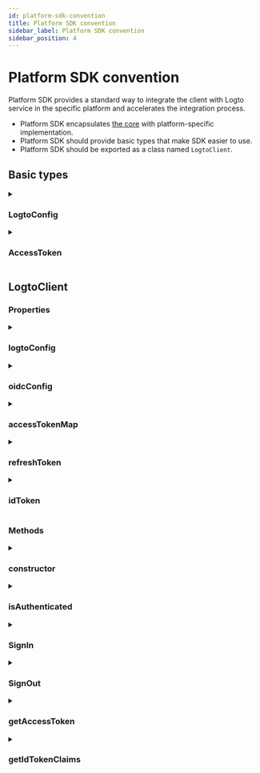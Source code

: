 ```yaml
---
id: platform-sdk-convention
title: Platform SDK convention
sidebar_label: Platform SDK convention
sidebar_position: 4
---
```


# Platform SDK convention

Platform SDK provides a standard way to integrate the client with Logto service in the specific platform and accelerates the integration process.

- Platform SDK encapsulates [the core](/developers/sdk-conventions/core-sdk-convention) with platform-specific implementation.
- Platform SDK should provide basic types that make SDK easier to use.
- Platform SDK should be exported as a class named `LogtoClient`.

## Basic types

<details>
  <summary>

### LogtoConfig

</summary>

| Name                | Type       | Required | Default Value                       | Notes                                                                         |
| ------------------- | ---------- | -------- | ----------------------------------- | ----------------------------------------------------------------------------- |
| endpoint            | `string`   | ✅       |                                     | The OIDC service endpoint.                                                    |
| appId               | `string`   | ✅       |                                     | The application id comes from the application we registered in Logto Service. |
| scopes              | `string[]` |          | `[openid, offline_access, profile]` | This field always contains `openid`, `offline_access` and `profile`.          |
| resources           | `string[]` |          |                                     | The protected resource indicators we want to use.                             |
| prompt              | `string`   |          | `consent`                           | The prompt value used in `generateSignInUri`.                                 |
| usingPersistStorage | `boolean`  |          | `true`                              | Decide to store credentials on the local machine or not.                      |

**\*Notes**

- You can extend this `LogtoConfig` if you need to.
- `usingPersistStorage` is only provided in client SDKs. E.g., iOS, Android, and SPA.

</details>

<details>
  <summary>

### AccessToken

</summary>

| Name      | Type     | Notes                |
| --------- | -------- | -------------------- |
| token     | `string` |                      |
| scope     | `string` |                      |
| expiresAt | `number` | Timestamp in seconds |

</details>

## LogtoClient

### Properties

<details>
  <summary>

### logtoConfig

</summary>

**Type**

`LogtoConfig`

</details>

<details>
  <summary>

### oidcConfig

</summary>

**Type**

`OidcConfigResponse?`

</details>

<details>
  <summary>

### accessTokenMap

</summary>

**Type**

`Map<string, AccessToken>`

**Key**

- The key should be constructed with `scope` and `resource`.
- The values in `scope` should be sorted alphabetically and joined with space.
- The key should be constructed in the pattern: `${scope}@${resource}`.
- If the `scope` or `resource` is null or empty, their value should be treated as empty.

E.g., `"offline_access openid read:usr@https://logto.dev/api"`, `"@https://logto.dev/api"`, `"openid@"`, `"@"`.

**Value**

- `AccessToken`, which uses `expiresAt` property to indicate the exact time when an access token is expired.

**Notes**

- The `scope` will always be a null value for we don't support custom scopes in Logto V1.
- When building the access token key to store an access token:
  - `scope` will always be a null value.
  - if the access token is not a jwt, treat the `resource` as a null value.
  - if the access token is a jwt, decode the access token and use the payload's `aud` claim value as the `resource` part of the access token key.

</details>

<details>
  <summary>

### refreshToken

</summary>

**Type**

`string?`

**Notes**

`refreshToken` will be set or updated under circumstances below:

- Load `refreshToken` from the storage.
- The server returns a `refreshToken` in the response on fetch token successfully.
- Sign out (will be set to `null`).

</details>

<details>
  <summary>

### idToken

</summary>

**Type**

`string?`

**Notes**

- `idToken` should be verified if it comes from the backend.
- `idToken` will be set or updated under circumstances below:
  - Load `idToken` from the storage.
  - The server returns an `idToken` in the response on fetch token successfully.
  - Sign out (will be set to `null`).

</details>

### Methods

<details>
  <summary>

### constructor

</summary>

**Parameters**

| Parameter   | Type          |
| ----------- | ------------- |
| logtoConfig | `LogtoConfig` |

**Return Type**

`LogtoClient`

**Notes**

- You can add extra parameters if you need to.
- If the usePersistStorage is enabled in logtoConfig, the platform SDK will provide the following functionalities:
  - Store persistent data with a unique key based on `clientId`.
  - Load `refreshToken` and `idToken` from the local machine on initialization.
  - Store `refreshToken` and `idToken` locally on `Core.fetchTokenByAuthorizationCode` and `Core.fetchTokenByRefreshToken`.

</details>

<details>
  <summary>

### isAuthenticated

</summary>

To know if a user is authenticated or not.  
This can be defined as a getter as well.

A user is treated as authenticated when:

- We have gained an ID token successfully.
- We have loaded an ID token from the local machine.

**Parameters**

None.

**Return Type**

`boolean`

</details>

<details>
  <summary>

### SignIn

</summary>

This method should start a sign-in flow and the platform SDK should take care of all steps an authorization needs to complete including the sign-in redirect process.

The user will be authenticated after this method has been called successfully.

The sign-in process will reply on the Core SDK Functions:

- `generateSignInUri`
- `verifyAndParseCodeFromCallbackUri`
- `fetchTokenByAuthorizationCode`

Notes:

- Because generateSignInUri includes the resources we need, we don't need to pass resource to fetchTokenByAuthorizationCode function.

**Parameters**

| Parameter   | Type     |
| ----------- | -------- |
| redirectUri | `string` |

**Return Type**

`void`

**Throws**

- Any error that occurs during this sign-in process.

</details>

<details>
  <summary>

### SignOut

</summary>

The sign-out process should follow the steps:

1. Clear local storage, cookies, persistent data, or something else.
2. Revoke the obtained refresh token via `Core.revoke` (the Logto service will revoke all related tokens if the refresh token is revoked).
3. Redirect the user to Logto's sign-out endpoint unless step 1 clears the session of the sign-in page.

Notes:

- In step 2, `Core.revoke` is an async call and will not block the sign-out process even if it fails.
- Step 3 is relying on `Core.generateSignOutUri` to generate the Logto's sign-out endpoint.

**Parameters**

| Parameter             | Type     | Required | Default Value |
| --------------------- | -------- | -------- | ------------- |
| postLogoutRedirectUri | `string` |          | `null`        |

**Return Type**

`void`

**Throws**

- Any error that occurs during this sign-out process.

</details>

<details>
  <summary>

### getAccessToken

</summary>

`getAccessToken` retrieves an `AccessToken` by `resource` and `scope` from `accessTokenMap` then returns the `token` value of that `AccessToken`.

We set the `scope` to `null` when building the key of the `accessTokenMap` for we don't support custom scopes in Logto V1.

**Notes**

- If cannot find a corresponding `AccessToken` then perform a `Core.fetchTokenByRefreshToken` action to fetch the token needed.
- If the `accessToken` is not expired, then return the `token` value inside.
- If the `accessToken` is expired, then perform a `Core.fetchTokenByRefreshToken` action to retrieve a new `accessToken` , update the local `accessTokenMap` and return the new `token` value inside.
- If `Core.fetchTokenByRefreshToken` failed, then informs that the user with the exception occurred.
- If cannot find the refreshToken, then informs the user of an unauthorized exception.
- Only by obtaining a `refreshToken` after signing in can we perform a `Core.fetchTokenByRefreshToken` action.

**Parameters**

| Parameter | Type     | Required | Default value |
| --------- | -------- | -------- | ------------- |
| resource  | `string` |          | `null`        |

**Return Type**

`string`

**Throws**

- The user is not authenticated.
- The input `resource` is not set in the `logtoConfig`.
- No refresh token found before `Core.fetchTokenByRefreshToken`.
- `Core.fetchTokenByRefreshToken` failed.

</details>

<details>
  <summary>

### getIdTokenClaims

</summary>

`getIdTokenClaims` return an object that carries the claims of the `idToken` property.

**Parameters**

None.

**Return Type**

`IdTokenClaims`

**Throws**

- The user is not authenticated.

</details>
